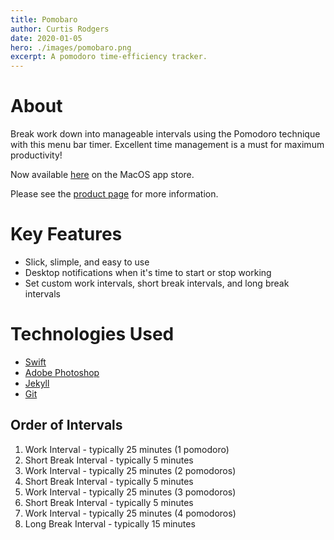 ```yaml
---
title: Pomobaro
author: Curtis Rodgers
date: 2020-01-05
hero: ./images/pomobaro.png
excerpt: A pomodoro time-efficiency tracker.
---
```


# [](#header-about)About

Break work down into manageable intervals using the Pomodoro technique with this menu bar timer. Excellent time management is a must for maximum productivity!

Now available [here](https://itunes.apple.com/app/pomobaro/id1415437485) on the MacOS app store.

Please see the [product page](https://pomobaro.curtisrodgers.com) for more information.

# [](#header-features)Key Features

- Slick, slimple, and easy to use
- Desktop notifications when it's time to start or stop working
- Set custom work intervals, short break intervals, and long break intervals

# [](#header-tech)Technologies Used

* [Swift](https://developer.apple.com/swift/)
* [Adobe Photoshop](https://www.adobe.com/products/photoshop.html)
* [Jekyll](https://jekyllrb.com/)
* [Git](https://git-scm.com/)

## Order of Intervals

1.  Work Interval - typically 25 minutes (1 pomodoro)
1.  Short Break Interval - typically 5 minutes
1.  Work Interval - typically 25 minutes (2 pomodoros)
1.  Short Break Interval - typically 5 minutes
1.  Work Interval - typically 25 minutes (3 pomodoros)
1.  Short Break Interval - typically 5 minutes
1.  Work Interval - typically 25 minutes (4 pomodoros)
1.  Long Break Interval - typically 15 minutes